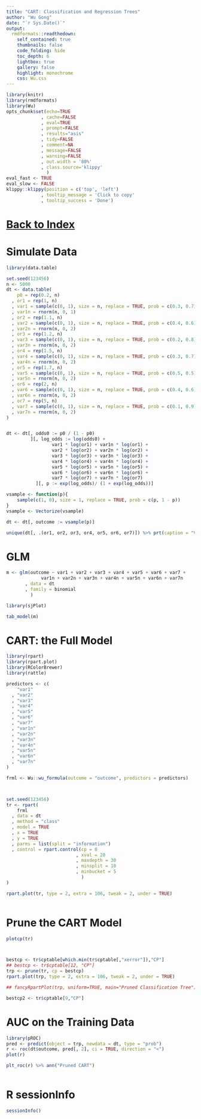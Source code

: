 ```yaml
---
title: "CART: Classification and Regression Trees"
author: "Wu Gong"
date: "`r Sys.Date()`"
output:
  rmdformats::readthedown:
    self_contained: true
    thumbnails: false
    code_folding: hide
    toc_depth: 6
    lightbox: true
    gallery: false
    highlight: monochrome
    css: Wu.css
---
```



	
```r
library(knitr)
library(rmdformats)
library(Wu)
opts_chunk$set(echo=TRUE
             , cache=FALSE
             , eval=TRUE
             , prompt=FALSE
             , results="asis"
             , tidy=FALSE
             , comment=NA
             , message=FALSE
             , warning=FALSE
             , out.width = '80%'
             , class.source='klippy'
               )
eval_fast <- TRUE
eval_slow <- FALSE
klippy::klippy(position = c('top', 'left')
             , tooltip_message = 'Click to copy'
             , tooltip_success = 'Done')
```




# [Back to Index](index.html)



# Simulate Data


```r
library(data.table)

set.seed(123456)
n <- 5000
dt <- data.table(
    p0 = rep(0.2, n)
  , or1 = rep(1, n)
  , var1 = sample(c(0, 1), size = n, replace = TRUE, prob = c(0.3, 0.7))
  , var1n = rnorm(n, 0, 1)
  , or2 = rep(1.1, n)
  , var2 = sample(c(0, 1), size = n, replace = TRUE, prob = c(0.4, 0.6))
  , var2n = rnorm(n, 0, 2)
  , or3 = rep(1.2, n)
  , var3 = sample(c(0, 1), size = n, replace = TRUE, prob = c(0.2, 0.8))
  , var3n = rnorm(n, 0, 2)
  , or4 = rep(1.5, n)
  , var4 = sample(c(0, 1), size = n, replace = TRUE, prob = c(0.3, 0.7))
  , var4n = rnorm(n, 0, 2)
  , or5 = rep(1.7, n)
  , var5 = sample(c(0, 1), size = n, replace = TRUE, prob = c(0.5, 0.5))
  , var5n = rnorm(n, 0, 2)
  , or6 = rep(2, n)
  , var6 = sample(c(0, 1), size = n, replace = TRUE, prob = c(0.4, 0.6))
  , var6n = rnorm(n, 0, 2)
  , or7 = rep(5, n)
  , var7 = sample(c(0, 1), size = n, replace = TRUE, prob = c(0.1, 0.9))
  , var7n = rnorm(n, 0, 2)
)


dt <- dt[, odds0 := p0 / (1 - p0)
         ][, log_odds := log(odds0) +
                 var1 * log(or1) + var1n * log(or1) + 
                 var2 * log(or2) + var2n * log(or2) + 
                 var3 * log(or3) + var3n * log(or3) + 
                 var4 * log(or4) + var4n * log(or4) + 
                 var5 * log(or5) + var5n * log(or5) + 
                 var6 * log(or6) + var6n * log(or6) + 
                 var7 * log(or7) + var7n * log(or7)
           ][, p := exp(log_odds)/ (1 + exp(log_odds))]

vsample <- function(p){
    sample(c(1, 0), size = 1, replace = TRUE, prob = c(p, 1 - p))
}
vsample <- Vectorize(vsample)

dt <- dt[, outcome := vsample(p)]

unique(dt[, .(or1, or2, or3, or4, or5, or6, or7)]) %>% prt(caption = "Variables with Odds Ratios")

```

# GLM

```r
m <- glm(outcome ~ var1 + var2 + var3 + var4 + var5 + var6 + var7 +
             var1n + var2n + var3n + var4n + var5n + var6n + var7n
       , data = dt
       , family = binomial
         )

library(sjPlot)

tab_model(m)

```



# CART: the Full Model


```r
library(rpart)
library(rpart.plot)
library(RColorBrewer)
library(rattle)

predictors <- c(
    "var1"
  , "var2"
  , "var3"
  , "var4"
  , "var5"
  , "var6"
  , "var7"
  , "var1n"
  , "var2n"
  , "var3n"
  , "var4n"
  , "var5n"
  , "var6n"
  , "var7n"
)

frml <- Wu::wu_formula(outcome = "outcome", predictors = predictors)



set.seed(123456)
tr <- rpart(
    frml
  , data = dt
  , method = "class"
  , model = TRUE
  , x = TRUE
  , y = TRUE
  , parms = list(split = "information")
  , control = rpart.control(cp = 0
                          , xval = 20
                          , maxdepth = 30
                          , minsplit = 10
                          , minbucket = 5
                            )
)

rpart.plot(tr, type = 2, extra = 106, tweak = 2, under = TRUE)



```


# Prune the CART Model


```r
plotcp(tr)



bestcp <- tr$cptable[which.min(tr$cptable[,"xerror"]),"CP"]
## bestcp <- tr$cptable[12, "CP"]
trp <- prune(tr, cp = bestcp)
rpart.plot(trp, type = 2, extra = 106, tweak = 2, under = TRUE)

## fancyRpartPlot(trp, uniform=TRUE, main="Pruned Classification Tree")

bestcp2 <- tr$cptable[9,"CP"]

```


# AUC on the Training Data

```r
library(pROC)
pred <- predict(object = trp, newdata = dt, type = "prob")
r <- roc(dt$outcome, pred[, 2], ci = TRUE, direction = "<")
plot(r)

plt_roc(r) %>% ann("Pruned CART")



```

# R sessionInfo

```r
sessionInfo()

```
